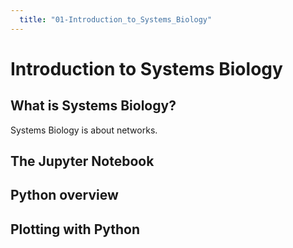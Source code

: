 ```yaml
---
  title: "01-Introduction_to_Systems_Biology"
---
```



# Introduction to Systems Biology

## What is Systems Biology?

Systems Biology is about networks.

## The Jupyter Notebook

## Python overview

## Plotting with Python
